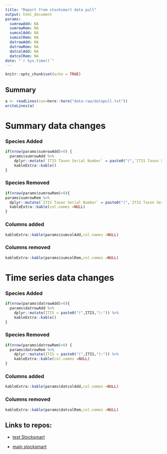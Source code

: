 ```yaml
---
title: "Report from stocksmart data pull"
output: html_document
params: 
  sumrowAdd: NA
  sumrowRem: NA
  sumcolAdd: NA
  sumcolRem: NA
  datrowAdd: NA
  datrowRem: NA
  datcolAdd: NA
  datcolRem: NA
date: "`r Sys.time()`"
---
```


```r
knitr::opts_chunk$set(echo = TRUE)
```

## Summary

```r
a <- readLines(con=here::here("data-raw/datapull.txt"))
writeLines(a)

```

# Summary data changes

### Species Added
```r
if(nrow(params$sumrowAdd)>0) {
  params$sumrowAdd %>%
    dplyr::mutate(`ITIS Taxon Serial Number` = paste0("(",`ITIS Taxon Serial Number`,"):")) %>%
    kableExtra::kable()
}
```

### Species Removed
```r
if(nrow(params$sumrowRem)>0){
params$sumrowRem %>%
  dplyr::mutate(`ITIS Taxon Serial Number` = paste0("(",`ITIS Taxon Serial Number`,"):")) %>%
  kableExtra::kable(col.names =NULL)
}
```

### Columns added
```r
kableExtra::kable(params$sumcolAdd,col.names =NULL)
```

### Columns removed
```r
kableExtra::kable(params$sumcolRem,col.names =NULL)
```


# Time series data changes

### Species Added
```r
if(nrow(params$datrowAdd)>0){
  params$datrowAdd %>% 
    dplyr::mutate(ITIS = paste0("(",ITIS,"):")) %>%
    kableExtra::kable()
}
```

### Species Removed
```r
if(nrow(params$datrowRem)>0) {
  params$datrowRem %>% 
    dplyr::mutate(ITIS = paste0("(",ITIS,"):")) %>%
    kableExtra::kable(col.names =NULL)
}
```

### Columns added
```r
kableExtra::kable(params$datcolAdd,col.names =NULL)
```

### Columns removed
```r
kableExtra::kable(params$datcolRem,col.names =NULL)
```





## Links to repos:

* [test Stocksmart](https://github.com/andybeet/teststocksmartapi)

* [main stocksmart](https://github.com/NOAA-EDAB/stocksmart)
